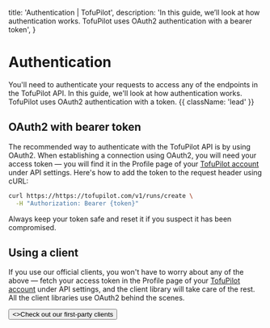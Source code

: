   title: 'Authentication | TofuPilot',
  description:
    'In this guide, we’ll look at how authentication works. TofuPilot uses OAuth2 authentication with a bearer token',
}

# Authentication

You'll need to authenticate your requests to access any of the endpoints in the TofuPilot API. In this guide, we'll look at how authentication works. TofuPilot uses OAuth2 authentication with a token. {{ className: 'lead' }}

## OAuth2 with bearer token

The recommended way to authenticate with the TofuPilot API is by using OAuth2. When establishing a connection using OAuth2, you will need your access token — you will find it in the Profile page of your [TofuPilot account](https://tofupilot.com/home) under API settings. Here's how to add the token to the request header using cURL:

```bash {{ title: 'Example request with bearer token' }}
curl https://https://tofupilot.com/v1/runs/create \
  -H "Authorization: Bearer {token}"
```

Always keep your token safe and reset it if you suspect it has been compromised.

## Using a client

If you use our official clients, you won't have to worry about any of the above — fetch your access token in the Profile page of your [TofuPilot account](https://tofupilot.com/home) under API settings, and the client library will take care of the rest. All the client libraries use OAuth2 behind the scenes.

<div className="not-prose">
  <Button href="/clients" variant="text" arrow="right">
    <>Check out our first-party clients</>
  </Button>
</div>
